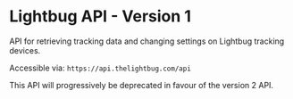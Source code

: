 # Lightbug API  - Version 1

API for retrieving tracking data and changing settings on Lightbug tracking devices.

Accessible via: `https://api.thelightbug.com/api`

This API will progressively be deprecated in favour of the version 2 API.
